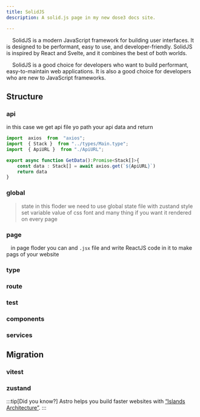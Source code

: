 ```yaml
---
title: SolidJS
description: A solid.js page in my new dose3 docs site.

---
```


&nbsp;&nbsp;&nbsp; SolidJS is a modern JavaScript framework for building user interfaces. It is designed to be performant, easy to use, and developer-friendly. SolidJS is inspired by React and Svelte, and it combines the best of both worlds.

&nbsp;&nbsp;&nbsp; SolidJS is a good choice for developers who want to build performant, easy-to-maintain web applications. It is also a good choice for developers who are new to JavaScript frameworks.

## Structure

### api
in this case we get api file yo path your api data and return
```ts
import  axios  from  "axios";
import  { Stack }  from "../types/Main.type";
import  { ApiURL }  from "./ApiURL";

export async function GetData():Promise<Stack[]>{
    const data : Stack[] = await axios.get(`${ApiURL}`)
    return data
}
```
### global
> state
>    in this floder we need to use global state file with zustand
> style
>   set variable value of css font and many thing if you want it rendered on every page
### page
&nbsp;&nbsp; in page floder you can  and `.jsx` file and write ReactJS code in it to make pags of your website
### type
### route
### test
### components
### services

## Migration
### vitest
### zustand

:::tip[Did you know?]
Astro helps you build faster websites with [“Islands Architecture”](https://docs.astro.build/en/concepts/islands/).
:::